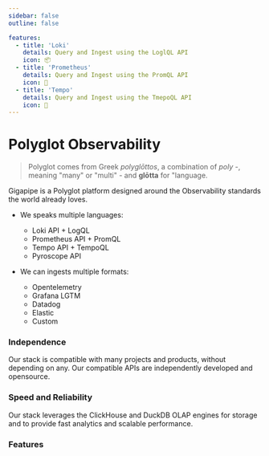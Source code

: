 ```yaml
---
sidebar: false
outline: false

features:
  - title: 'Loki'
    details: Query and Ingest using the LoglQL API
    icon: 📦
  - title: 'Prometheus'
    details: Query and Ingest using the PromQL API
    icon: 🎨
  - title: 'Tempo'
    details: Query and Ingest using the TmepoQL API
    icon: 🚀
---
```


# Polyglot Observability

> Polyglot comes from Greek _polyglōttos_, a combination of _poly_ -, meaning "many" or "multi" - and **glōtta** for "language.

Gigapipe is a Polyglot platform designed around the Observability standards the world already loves.

* We speaks multiple languages:
  * Loki API + LogQL
  * Prometheus API + PromQL
  * Tempo API + TempoQL
  * Pyroscope API

* We can ingests multiple formats:
  * Opentelemetry
  * Grafana LGTM
  * Datadog
  * Elastic
  * Custom

### Independence

Our stack is compatible with many projects and products, without depending on any. Our compatible APIs are independently developed and opensource.

### Speed and Reliability

Our stack leverages the ClickHouse and DuckDB OLAP engines for storage and to provide fast analytics and scalable performance.

### Features

